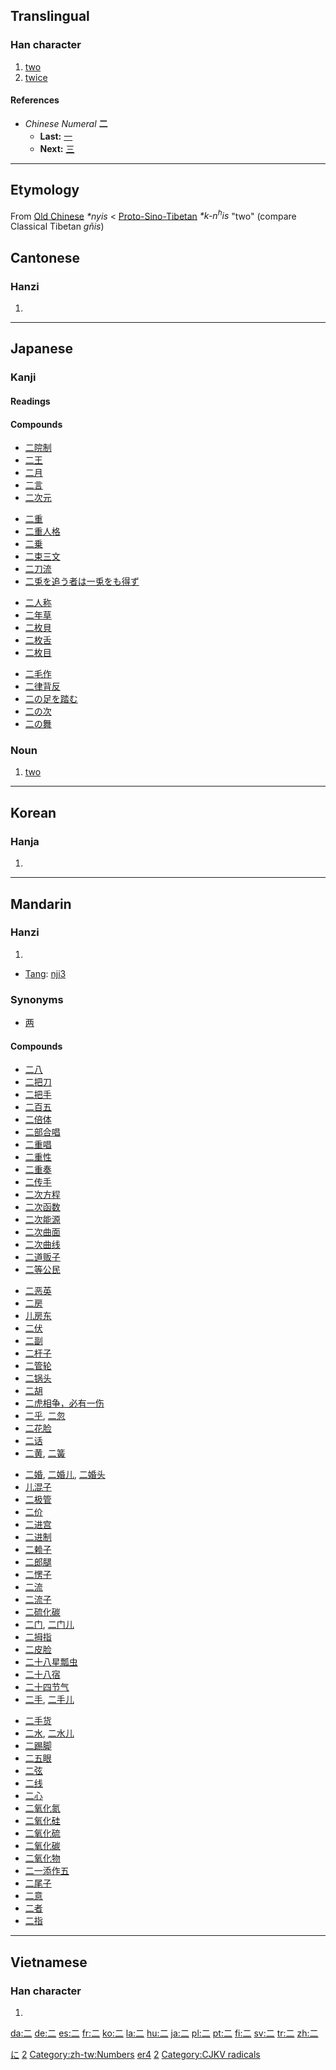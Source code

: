 {{xsee|[[ニ]] (katakana)|[[貳]]|[[贰]]|[[弍]]}}<!-- may be replaced by zh-forms -->
==Translingual==
{{Han stroke|[[Image:二-order.gif]]}}
===Han character===
{{Han char|rad=二|as=00|sn=2|four=1010<sub>0</sub>|canj=一一 (MM)}}

# [[two]]
# [[twice]]
====References====
{{Han ref|kx=0086.010|dkj=00247|dj=0175.060|hdz=10002.010|uh=4E8C|ud=20108|bh=A447|bd=42055}}

*''Chinese Numeral'' '''二'''
**'''Last:''' [[一]]
**'''Next:''' [[三]]

----
==Etymology==
From [[Old Chinese]] ''*nyis'' < [[Proto-Sino-Tibetan]] ''*k-n<sup>h</sup>is'' "two" (compare Classical Tibetan ''gñis'')

==Cantonese==
===Hanzi===
{{yue-hanzi|jyut=[[ji6]]|y=[[yi6]]}}
# {{defn|Cantonese}}

----
==Japanese==
[[Category:1000 Japanese basic words|に]]
===Kanji===
{{ja-kanji|grade=1|rs=二01}}

====Readings====
{{ja-readings
|on=[[に]] ([[ni]]), [[じ]] ([[ji]])
|kun=[[ふた]] ([[futa]]), [[ふたたび|ふたた{び}]] (futata{bi}), [[ふたつ|ふた{つ}]] (futa{tsu})
|nanori=[[おと]] ([[oto]]), [[つぐ]] ([[tsugu]]), [[にい]] ([[nī]]), [[は]] ([[ha]]), [[ふ]] ([[fu]]), [[ふたつ]] ([[futatsu]]), [[ふだ]] ([[fuda]]), [[わ]] ([[wa]])
}}

====Compounds====
{{top4}}
*[[二院制]]
*[[二王]]
*[[二月]]
*[[二言]]
*[[二次元]]
{{mid4}}
*[[二重]]
*[[二重人格]]
*[[二乗]]
*[[二束三文]]
*[[二刀流]]
*[[二兎を追う者は一兎をも得ず]]
{{mid4}}
*[[二人称]]
*[[二年草]]
*[[二枚貝]]
*[[二枚舌]]
*[[二枚目]]
{{mid4}}
*[[二毛作]]
*[[二律背反]]
*[[二の足を踏む]]
*[[二の次]]
*[[二の舞]]
{{bottom}}

===Noun===
{{ja-noun|k|hira=に|rom=ni}}

# [[two]]

[[Category:Japanese numbers|2]]

----
==Korean==

===Hanja===
{{ko-hanja|hangeul=이|eumhun=두|rv=i|mr=i}}

# {{defn|Korean}}

----
==Mandarin==
===Hanzi===
{{cmn-hanzi|pin=[[èr]] ([[er4]])|wg=[[erh4|erh<sup>4</sup>]]}}
# {{defn|Mandarin}}


* [[Tang]]: [[nji3]]

===Synonyms===
*[[两]]

====Compounds====
{{top4}}
*[[二八]]
*[[二把刀]]
*[[二把手]]
*[[二百五]]
*[[二倍体]]
*[[二部合唱]]
*[[二重唱]]
*[[二重性]]
*[[二重奏]]
*[[二传手]]
*[[二次方程]]
*[[二次函数]]
*[[二次能源]]
*[[二次曲面]]
*[[二次曲线]]
*[[二道贩子]]
*[[二等公民]]
{{mid4}}
*[[二恶英]]
*[[二房]]
*[[儿房东]]
*[[二伏]]
*[[二副]]
*[[二杆子]]
*[[二管轮]]
*[[二锅头]]
*[[二胡]]
*[[二虎相争，必有一伤]]
*[[二乎]], [[二忽]]
*[[二花脸]]
*[[二话]]
*[[二黄]], [[二簧]]
{{mid4}}
*[[二婚]], [[二婚儿]], [[二婚头]]
*[[儿混子]]
*[[二极管]]
*[[二价]]
*[[二进宫]]
*[[二进制]]
*[[二赖子]]
*[[二郎腿]]
*[[二愣子]]
*[[二流]]
*[[二流子]]
*[[二硫化碳]]
*[[二门]], [[二门儿]]
*[[二拇指]]
*[[二皮脸]]
*[[二十八星瓢虫]]
*[[二十八宿]]
*[[二十四节气]]
*[[二手]], [[二手儿]]
{{mid4}}
*[[二手货]]
*[[二水]], [[二水儿]]
*[[二踢脚]]
*[[二五眼]]
*[[二弦]]
*[[二线]]
*[[二心]]
*[[二氧化氮]]
*[[二氧化硅]]
*[[二氧化硫]]
*[[二氧化碳]]
*[[二氧化物]]
*[[二一添作五]]
*[[二尾子]]
*[[二意]]
*[[二者]]
*[[二指]]
{{bottom}}

----
==Vietnamese==

===Han character===
{{vi-hantu|[[nhì]]}}

# {{defn|Vietnamese}}

[[Category:zh-tw:Numbers]]
[[Category:zh-cn:Numbers|er4]]
[[Category:Korean numbers|2]]
[[Category:CJKV radicals]]

[[da:二]]
[[de:二]]
[[es:二]]
[[fr:二]]
[[ko:二]]
[[la:二]]
[[hu:二]]
[[ja:二]]
[[pl:二]]
[[pt:二]]
[[fi:二]]
[[sv:二]]
[[tr:二]]
[[zh:二]]